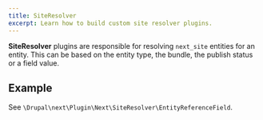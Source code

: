 ```yaml
---
title: SiteResolver
excerpt: Learn how to build custom site resolver plugins.
---
```


**SiteResolver** plugins are responsible for resolving `next_site` entities for an entity. This can be based on the entity type, the bundle, the publish status or a field value.

## Example

See `\Drupal\next\Plugin\Next\SiteResolver\EntityReferenceField`.
